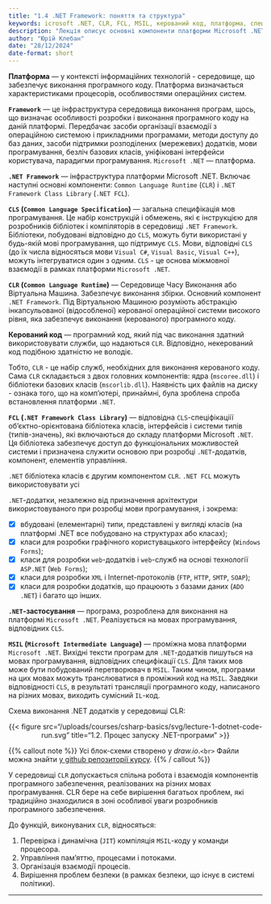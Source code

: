 ```yaml
---
title: "1.4	.NET Framework: поняття та структура"
keywords: icrosoft .NET, CLR, FCL, MSIL, керований код, платформа, специфікація CLS, веб-додатки, JIT-компіляція, розподілені додатки, .NET Framework.
description: "Лекція описує основні компоненти платформи Microsoft .NET, таких як CLR (Common Language Runtime), FCL (.NET Framework Class Library), та MSIL (Microsoft Intermediate Language). Визначено роль платформи в забезпеченні виконання програмного коду та взаємодії з операційною системою. Розглянуто основи створення програм на платформі .NET, включаючи керований та некерований код, а також переваги використання бібліотеки класів для розробки різноманітних додатків: від графічних інтерфейсів до веб-сервісів та роботи з базами даних."
author: "Юрій Клебан"
date: "28/12/2024"
date-format: short
---
```


**Платформа** — у контексті інформаційних технологій - середовище, що забезпечує виконання програмного коду. Платформа визначається характеристиками процесорів, особливостями операційних систем.

**`Framework`** — це інфраструктура середовища виконання програм, щось, що визначає особливості розробки і виконання програмного коду на даній платформі. Передбачає засоби організації взаємодії з операційною системою і прикладними програмами, методи доступу до баз даних, засоби підтримки розподілених (мережевих) додатків, мови програмування, безліч базових класів, уніфіковані інтерфейси користувача, парадигми програмування.
`Microsoft .NET` — платформа.

**`.NET Framework`** — інфраструктура платформи Microsoft .NET. Включає наступні основні компоненти: `Common Language Runtime` (`CLR`) і `.NET Framework Class Library` (`.NET FCL`).

**`CLS` (`Common Language Specification`)** — загальна специфікація мов програмування. Це набір конструкцій і обмежень, які є інструкцією для розробників бібліотек і компіляторів в середовищі `.NET Framework`. Бібліотеки, побудовані відповідно до `CLS`, можуть бути використані у будь-якій мові програмування, що підтримує `CLS`.
Мови, відповідні `CLS` (до їх числа відносяться мови `Visual C#`, `Visual Basic`, `Visual C++`), можуть інтегруватися один з одним. `CLS` - це основа міжмовної взаємодії в рамках платформи `Microsoft .NET`.

**`CLR` (`Common Language Runtime`)** — Середовище Часу Виконання або Віртуальна Машина. Забезпечує виконання збірки. Основний компонент `.NET Framework`. Під Віртуальною Машиною розуміють абстракцію інкапсульованої (відособленої) керованої операційної системи високого рівня, яка забезпечує виконання (керованого) програмного коду.

**Керований код** — програмний код, який під час виконання здатний використовувати служби, що надаються `CLR`. Відповідно, некерований код подібною здатністю не володіє.

Тобто, `CLR` - це набір служб, необхідних для виконання керованого коду. Сама `CLR` складається з двох головних компонентів: ядра (`mscoree.dll`) і бібліотеки базових класів (`mscorlib.dll`). Наявність цих файлів на диску - ознака того, що на комп'ютері, принаймні, була зроблена спроба встановлення платформи `.NET`.

**`FCL` (`.NET Framework Class Library`)** — відповідна `CLS`-спеціфікаціії об'єктно-орієнтована бібліотека класів, інтерфейсів і системи типів (типів-значень), які включаються до складу платформи Microsoft `.NET`. Ця бібліотека забезпечує доступ до функціональних можливостей системи і призначена служити основою при розробці `.NET`-додатків, компонент, елементів управління.

`.NET` бібліотека класів є другим компонентом `CLR`. `.NET FCL` можуть використовувати усі

`.NET`-додатки, незалежно від призначення архітектури використовуваного при розробці мови програмування, і зокрема:

* [X] вбудовані (елементарні) типи, представлені у вигляді класів (на платформі .NET все побудовано на структурах або класах);
* [X] класи для розробки графічного користувацького інтерфейсу (`Windows Forms`);
* [X] класи для розробки `web`-додатків і `web`-служб на основі технології `ASP.NET` (`Web Forms`);
* [X] класи для розробки `XML` і Internet-протоколів (`FTP`, `HTTP`, `SMTP`, `SOAP`);
* [X] класи для розробки додатків, що працюють з базами даних (`ADO .NET`) і багато що інших.

**`.NET`-застосування** — програма, розроблена для виконання на платформі `Microsoft .NET`. Реалізується на мовах програмування, відповідних `CLS`.

**`MSIL` (`Microsoft Intermediate Language`)** — проміжна мова платформи `Microsoft .NET`. Вихідні тексти програм для `.NET`-додатків пишуться на мовах програмування, відповідних специфікації `CLS`. Для таких мов може бути побудований перетворювач в `MSIL`. Таким чином, програми на цих мовах можуть транслюватися в проміжний код на `MSIL`. Завдяки відповідності `CLS`, в результаті трансляції програмного коду, написаного на різних мовах, виходить сумісний `IL`-код.

Схема виконання .NET додатків у середовищі CLR:

<center>
{{< figure src="/uploads/courses/csharp-basics/svg/lecture-1-dotnet-code-run.svg" title="1.2. Процес запуску .NET-програми" >}} 
</center>

{{% callout note %}}
Усі блок-схеми створено у *draw.io*.`<br>` Файли можна знайти [у github репозиторії курсу](https://github.com/kleban/csharp-basics-public/blob/master/diagrams).
{{% / callout %}}

У середовищі `CLR` допускається спільна робота і взаємодія компонентів програмного забезпечення, реалізованих на різних мовах програмування. CLR бере на себе вирішення багатьох проблем, які традиційно знаходилися в зоні особливої уваги розробників програмного забезпечення.

До функцій, виконуваних `CLR`, відносяться:

1. Перевірка і динамічна (`JIT`) компіляція `MSIL`-коду у команди процесора.
2. Управління пам'яттю, процесами і потоками.
3. Організація взаємодії процесів.
4. Вирішення проблем безпеки (в рамках безпеки, що існує в системі політики).

---